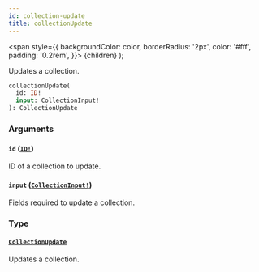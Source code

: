 ```yaml
---
id: collection-update
title: collectionUpdate
---
```


<span
style={{
      backgroundColor: color,
      borderRadius: '2px',
      color: '#fff',
      padding: '0.2rem',
    }}>
{children}
</span>
);

Updates a collection.

```graphql
collectionUpdate(
  id: ID!
  input: CollectionInput!
): CollectionUpdate

```

### Arguments

#### `id` ([`ID!`](/api-reference/scalars/id.mdx))

ID of a collection to update.

#### `input` ([`CollectionInput!`](/api-reference/inputs/collection-input.mdx))

Fields required to update a collection.

### Type

#### [`CollectionUpdate`](/api-reference/objects/collection-update.mdx)

Updates a collection.
